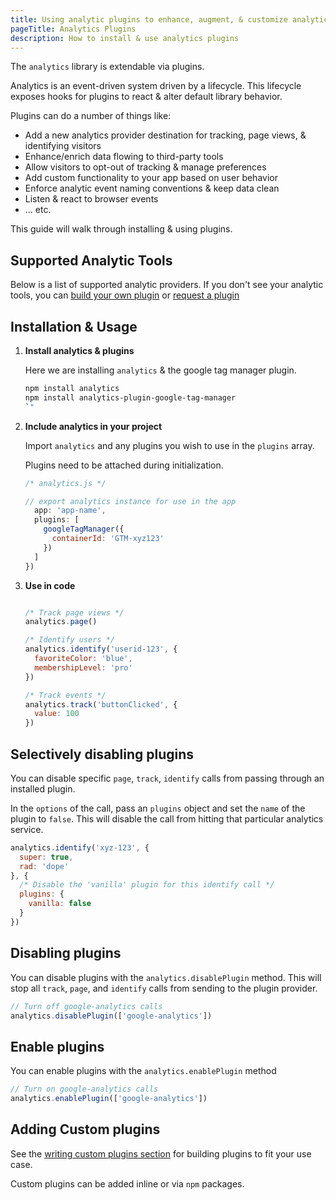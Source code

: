 ```yaml
---
title: Using analytic plugins to enhance, augment, & customize analytic implementations
pageTitle: Analytics Plugins
description: How to install & use analytics plugins
---
```


The `analytics` library is extendable via plugins.

Analytics is an event-driven system driven by a lifecycle. This lifecycle exposes hooks for plugins to react & alter default library behavior.

Plugins can do a number of things like:

- Add a new analytics provider destination for tracking, page views, & identifying visitors
- Enhance/enrich data flowing to third-party tools
- Allow visitors to opt-out of tracking & manage preferences
- Add custom functionality to your app based on user behavior
- Enforce analytic event naming conventions & keep data clean
- Listen & react to browser events
- ... etc.

This guide will walk through installing & using plugins.

## Supported Analytic Tools

Below is a list of supported analytic providers. If you don't see your analytic tools, you can [build your own plugin](https://getanalytics.io/plugins/writing-plugins/) or [request a plugin](https://getanalytics.io/plugins/request/)


<SupportedPlugins />

## Installation & Usage

1. **Install analytics & plugins**

    Here we are installing `analytics` & the google tag manager plugin.

    ```bash
    npm install analytics
    npm install analytics-plugin-google-tag-manager
    `"

2. **Include analytics in your project**

    Import `analytics` and any plugins you wish to use in the `plugins` array.

    Plugins need to be attached during initialization.

    ```js
    /* analytics.js */

    // export analytics instance for use in the app
      app: 'app-name',
      plugins: [
        googleTagManager({
          containerId: 'GTM-xyz123'
        })
      ]
    })
    ```

3. **Use in code**

    ```js

    /* Track page views */
    analytics.page()

    /* Identify users */
    analytics.identify('userid-123', {
      favoriteColor: 'blue',
      membershipLevel: 'pro'
    })

    /* Track events */
    analytics.track('buttonClicked', {
      value: 100
    })
    ```

## Selectively disabling plugins

You can disable specific `page`, `track`, `identify` calls from passing through an installed plugin.

In the `options` of the call, pass an `plugins` object and set the `name` of the plugin to `false`. This will disable the call from hitting that particular analytics service.

```js
analytics.identify('xyz-123', {
  super: true,
  rad: 'dope'
}, {
  /* Disable the 'vanilla' plugin for this identify call */
  plugins: {
    vanilla: false
  }
})
```

## Disabling plugins

You can disable plugins with the `analytics.disablePlugin` method. This will stop all `track`, `page`, and `identify` calls from sending to the plugin provider.

```js
// Turn off google-analytics calls
analytics.disablePlugin(['google-analytics'])
```

## Enable plugins

You can enable plugins with the `analytics.enablePlugin` method

```js
// Turn on google-analytics calls
analytics.enablePlugin(['google-analytics'])
```

## Adding Custom plugins

See the [writing custom plugins section](http://getanalytics.io/plugins/writing-plugins/) for building plugins to fit your use case.

Custom plugins can be added inline or via `npm` packages.

